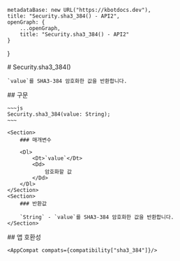 
    metadataBase: new URL("https://kbotdocs.dev"),
    title: "Security.sha3_384() - API2",
    openGraph: {
        ...openGraph,
        title: "Security.sha3_384() - API2"
    }
}

<Section>
    # Security.sha3_384()

    `value`를 SHA3-384 암호화한 값을 반환합니다.
</Section>
<Section>
    ## 구문

    ~~~js
    Security.sha3_384(value: String);
    ~~~

    <Section>
        ### 매개변수

        <Dl>
            <Dt>`value`</Dt>
            <Dd>
                암호화할 값
            </Dd>
        </Dl>
    </Section>
    <Section>
        ### 반환값

        `String` - `value`를 SHA3-384 암호화한 값을 반환합니다.
    </Section>
</Section>
<Section>
    ## 앱 호환성

    <AppCompat compats={compatibility["sha3_384"]}/>
</Section>